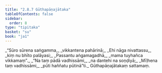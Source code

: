 ```yaml
---
title: "2.8.7 Gūthapāṇajātaka"
tableOfContents: false
sidebar:
  order: 8
type: "tipitaka"
basket: "su"
book: "ja1"
---
```



<DynamicBreadcrumb />

<Division number="153" book="ja1">

<Paragraph number="588" type="verses" book="ja1">
_“Sūro sūrena saṅgamma,_  
_vikkantena pahārinā;_  
_Ehi nāga nivattassu,_  
_kiṃ nu bhīto palāyasi;_  
_Passantu aṅgamagadhā,_  
_mama tuyhañca vikkamaṃ”._  

</Paragraph>

</Division>
<Division number="154" book="ja1">

<Paragraph number="589" type="verses" book="ja1">
_“Na taṃ pādā vadhissāmi,_  
_na dantehi na soṇḍiyā;_  
_Mīḷhena taṃ vadhissāmi,_  
_pūti haññatu pūtinā”ti._  


</Paragraph>
</Division>

<Paragraph number="590" type="center" book="ja1">
Gūthapāṇajātakaṃ sattamaṃ.
</Paragraph>